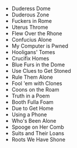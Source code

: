 - Duderess Dome
- Duderous Zone
- Fuckers in Rome
- Uterus Throme
- Flew Over the Rhone
- Confucius Alone
- My Computer is Pwned
- Hooligans' Tomes
- Crucifix Homes
- Blue Furs in the Dome
- Use Clues to Get Stoned
- Rule Them Alone
- Fool 'em with Clones
- Coons on the Roam
- Truth in a Poem
- Booth Fulla Foam
- Due to Get Home
- Using a Phone
- Who's Been Alone
- Spooge on Her Comb
- Suits and Their Loans
- Roots We Have Shone
